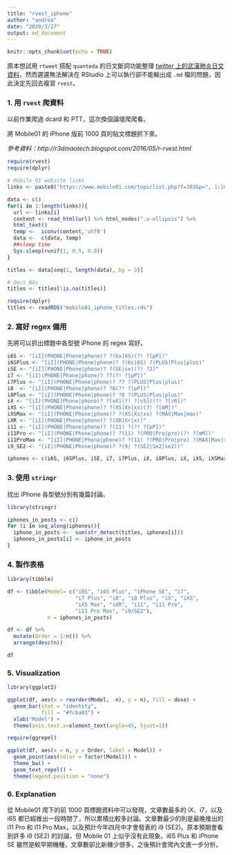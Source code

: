 ```yaml
---
title: "rvest_iphone"
author: "andrea"
date: "2020/3/27"
output: md_document
---
```


```r
knitr::opts_chunk$set(echo = TRUE)
```

原本想試用 `rtweet` 搭配 `quanteda` 的日文斷詞功能整理 [twitter 上的武漢肺炎日文資料](https://andreashih.github.io/blog/journal/rtweet-quanteda.html)，然而遲遲無法解決在 RStudio 上可以執行卻不能輸出成 `.md` 檔的問題，因此決定先回去複習 `rvest`。 

### 1. 用 `rvest` 爬資料

以前作業爬過 dcard 和 PTT，這次換個論壇爬爬看。

將 Mobile01 的 iPhone 版前 1000 頁的貼文標題抓下來。

*參考資料：http://r3dmaotech.blogspot.com/2016/05/r-rvest.html* 

```r
require(rvest)
require(dplyr)

# Mobile 01 website links 
links <- paste0("https://www.mobile01.com/topiclist.php?f=383&p=", 1:1000)

data <- c()
for(i in 1:length(links)){
  url <- links[i]
  content <- read_html(url) %>% html_nodes(".u-ellipsis") %>%
  html_text()
  temp <-  iconv(content,'utf8')
  data <-  c(data, temp)
  ##sleep time  
  Sys.sleep(runif(1, 0.5, 0.8))
}

titles <- data[seq(1, length(data), by = 3)]

# Omit NAs
titles <- titles[!is.na(titles)]
```

```r
require(dplyr)
titles <- readRDS("mobile01_iphone_titles.rds")
```


### 2. 寫好 regex 備用

先將可以抓出標題中各型號 iPhone 的 regex 寫好。

```r
i6S <- "[iI](PHONE|Phone|phone)? ?(6s|6S)(?! ?[pP])"
i6SPlus <- "[iI](PHONE|Phone|phone)? ?(6s|6S) ?(PLUS|Plus|plus)"	
iSE <- "[iI](PHONE|Phone|phone)? ?(SE|se)(?! ?2)" 	
i7 <- "[iI](PHONE|Phone|phone)? ?7(?! ?[pP])"	
i7Plus <- "[iI](PHONE|Phone|phone)? ?7 ?(PLUS|Plus|plus)"
i8	<- "[iI](PHONE|Phone|phone)? ?8(?! ?[pP])"
i8Plus <- "[iI](PHONE|Phone|phone)? ?8 ?(PLUS|Plus|plus)"	
iX <- "[iI](PHONE|Phone|phone)? ?[xX](?! ?[sS])(?! ?[rR])"
iXS <- "[iI](PHONE|Phone|phone)? ?(XS|Xs|xs)(?! ?[mM])"	
iXSMax <- "[iI](PHONE|Phone|phone)? ?(XS|Xs|xs) ?(MAX|Max|max)"	
iXR <- "[iI](PHONE|Phone|phone)? ?(XR|Xr|xr)"
i11 <- "[iI](PHONE|Phone|phone)? ?(11) ?(?! ?[pP])"	
i11Pro <- "[iI](PHONE|Phone|phone)? ?(11) ?(PRO|Pro|pro)(?! ?[mM])"
i11ProMax <- "[iI](PHONE|Phone|phone)? ?(11) ?(PRO|Pro|pro) ?(MAX|Max|max)"
i9_SE2 <- "[iI](PHONE|Phone|phone)? ?(9| ?(SE2|Se2|se2))"

iphones <- c(i6S, i6SPlus, iSE, i7, i7Plus, i8, i8Plus, iX, iXS, iXSMax, iXR, i11, i11Pro, i11ProMax, i9_SE2)
```

### 3. 使用 `stringr` 

找出 iPhone 各型號分別有幾篇討論。

```r
library(stringr)

iphones_in_posts <- c()
for (i in seq_along(iphones)){
  iphone_in_posts <-  sum(str_detect(titles, iphones[i]))
  iphones_in_posts[i] <- iphone_in_posts
}
```

### 4. 製作表格

```r
library(tibble)

df <- tibble(Model= c("i6S", "i6S Plus", "iPhone SE", "i7", 
                      "i7 Plus", "i8", "i8 Plus", "iX", "iXS",
                      "iXS Max", "iXR", "i11", "i11 Pro",
                      "i11 Pro Max", "i9/SE2"),
             n = iphones_in_posts)

df <- df %>% 
  mutate(Order = 1:n()) %>%
  arrange(desc(n))

df
```

### 5. Visualization

```r
library(ggplot2)

ggplot(df, aes(x = reorder(Model, -n), y = n), fill = dose) +
  geom_bar(stat = "identity",
           fill = "#fcba03") +
  xlab("Model") +
  theme(axis.text.x=element_text(angle=45, hjust=1))
```

```r
require(ggrepel)

ggplot(df, aes(x = n, y = Order, label = Model)) +
  geom_point(aes(color = factor(Model))) +
  theme_bw() +
  geom_text_repel() +
  theme(legend.position = "none")
```

### 6. Explanation

從 Mobile01 爬下的前 1000 頁標題資料中可以發現，文章數最多的 iX、i7，以及 i6S 都已經推出一段時間了，所以累積比較多討論。文章數最少的則是最晚推出的 i11 Pro 和 i11 Pro Max，以及預計今年四月中才會發表的 i9 (SE2)。原本預期會看到許多 i9 (SE2) 的討論，但 Mobile 01 上似乎沒有此現象。i6S Plus 和 iPhone SE 雖然是較早期機種，文章數卻比新機少很多，之後預計會爬內文進一步分析。